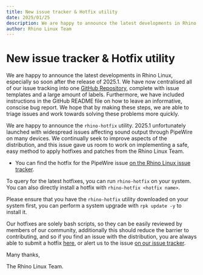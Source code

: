 ```yaml
---
title: New issue tracker & Hotfix utility
date: 2025/01/25
description: We are happy to announce the latest developments in Rhino Linux, especially so soon after the release of 2025.1. We have now centralised all of our issue tracking and have a new hotfix utility!
author: Rhino Linux Team
---
```


# New issue tracker & Hotfix utility

We are happy to announce the latest developments in Rhino Linux, especially so soon after the release of 2025.1. We have now centralised all of our issue tracking into one [GitHub Repository](https://github.com/rhino-linux/tracker), complete with issue templates and a large amount of labels. Furthermore, we have included instructions in the GitHub README file on how to leave an informative, conscise bug report. We hope that by making these steps, we are able to triage issues and work towards solving these problems more quickly.

We are happy to announce the `rhino-hotfix` utility. 2025.1 unfortunately launched with widespread issues affecting sound output through PipeWire on many devices. We continually seek to improve aspects of the distribution, and this issue gave us room to work on implementing a safe, easy method to apply hotfixes and patches from the Rhino Linux Team.

- You can find the hotfix for the PipeWire issue [on the Rhino Linux issue tracker]().

To query for the latest hotfixes, you can run `rhino-hotfix` on your system. You can also directly install a hotfix with `rhino-hotfix <hotfix name>`. 

Please ensure that you have the `rhino-hotfix` utility downloaded on your system first, you can perform a system upgrade with `rpk update -y` to install it.

Our hotfixes are solely bash scripts, so they can be easily reviewed by members of our community, additionally this should reduce the barrier to contributing, and so if you find an issue with the distribution, you are always able to submit a hotfix [here](https://github.com/rhino-linux/hotfix), or alert us to the issue [on our issue tracker](https://github.com/rhino-linux/tracker).

Many thanks,

The Rhino Linux Team.